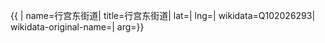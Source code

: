 {{ {{{1|PRC admin/showdata}}}|
name=行宫东街道|
title=行宫东街道|
lat=|
lng=|
wikidata=Q102026293|
wikidata-original-name=|
arg={{{arg|}}}}}